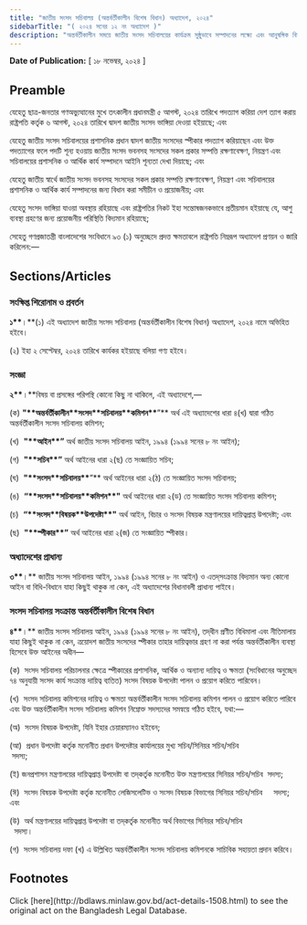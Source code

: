 ```yaml
---
title: "জাতীয় সংসদ সচিবালয় (অন্তর্বর্তীকালীন বিশেষ বিধান) অধ্যাদেশ, ২০২৪"
sidebarTitle: "( ২০২৪ সনের ১২ নং অধ্যাদেশ )"
description: "অন্তর্বর্তীকালীন সময়ে জাতীয় সংসদ সচিবালয়ের কার্যক্রম সুষ্ঠুভাবে সম্পাদনের লক্ষ্যে এবং আনুষঙ্গিক বিষয়ে বিধানকল্পে প্রণীত অধ্যাদেশ"
---
```


**Date of Publication:** [ ১৮ নভেম্বর, ২০২৪ ]

## Preamble

যেহেতু ছাত্র-জনতার গণঅভ্যুত্থানের মুখে তৎকালীন প্রধানমন্ত্রী ৫ আগস্ট, ২০২৪ তারিখে পদত্যাগ করিয়া দেশ ত্যাগ করায় রাষ্ট্রপতি কর্তৃক ৬ আগস্ট, ২০২৪ তারিখে দ্বাদশ জাতীয় সংসদ ভাঙ্গিয়া দেওয়া হইয়াছে; এবং

যেহেতু জাতীয় সংসদ সচিবালয়ের প্রশাসনিক প্রধান দ্বাদশ জাতীয় সংসদের স্পীকার পদত্যাগ করিয়াছেন এবং উক্ত পদত্যাগের ফলে পদটি শূন্য হওয়ায় জাতীয় সংসদ ভবনসহ সংসদের সকল প্রকার সম্পত্তি রক্ষণাবেক্ষণ, নিয়ন্ত্রণ এবং সচিবালয়ের প্রশাসনিক ও আর্থিক কার্য সম্পাদনে আইনি শূন্যতা দেখা দিয়াছে; এবং

যেহেতু জাতীয় স্বার্থে জাতীয় সংসদ ভবনসহ সংসদের সকল প্রকার সম্পত্তি রক্ষণাবেক্ষণ, নিয়ন্ত্রণ এবং সচিবালয়ের প্রশাসনিক ও আর্থিক কার্য সম্পাদনের জন্য বিধান করা সমীচীন ও প্রয়োজনীয়; এবং

যেহেতু সংসদ ভাঙ্গিয়া যাওয়া অবস্থায় রহিয়াছে এবং রাষ্ট্রপতির নিকট ইহা সন্তোষজনকভাবে প্রতীয়মান হইয়াছে যে, আশু ব্যবস্থা গ্রহণের জন্য প্রয়োজনীয় পরিস্থিতি বিদ্যমান রহিয়াছে;

সেহেতু গণপ্রজাতন্ত্রী বাংলাদেশের সংবিধানে ৯৩ (১) অনুচ্ছেদে প্রদত্ত ক্ষমতাবলে রাষ্ট্রপতি নিম্নরূপ অধ্যাদেশ প্রণয়ন ও জারি করিলেন:—

## Sections/Articles

### সংক্ষিপ্ত শিরোনাম ও প্রবর্তন

**১\*\***।\*\*(১) এই অধ্যাদেশ জাতীয় সংসদ সচিবালয় (অন্তর্বর্তীকালীন বিশেষ বিধান) অধ্যাদেশ, ২০২৪ নামে অভিহিত হইবে।

(২) ইহা ২ সেপ্টেম্বর, ২০২৪ তারিখে কার্যকর হইয়াছে বলিয়া গণ্য হইবে।

### সংজ্ঞা

**২\*\***।\*\*বিষয় বা প্রসঙ্গের পরিপন্থি কোনো কিছু না থাকিলে, এই অধ্যাদেশে,—

(ক) **"\*\***অন্তর্বর্তীকালীন\***\*সংসদ\*\***সচিবালয়\***\*কমিশন\*\***”\*\* অর্থ এই অধ্যাদেশের ধারা ৪(খ) দ্বারা গঠিত অন্তর্বর্তীকালীন সংসদ সচিবালয় কমিশন;

(খ)  **"\*\***আইন\***\*”** অর্থ জাতীয় সংসদ সচিবালয় আইন, ১৯৯৪ (১৯৯৪ সনের ৮ নং আইন);

(গ)  **"\*\***সচিব\***\*”** অর্থ আইনের ধারা ২(ছ) তে সংজ্ঞায়িত সচিব;

(ঘ)  **"\*\***সংসদ\***\*সচিবালয়\*\***”\*\* অর্থ আইনের ধারা ২(ঠ) তে সংজ্ঞায়িত সংসদ সচিবালয়;

(ঙ)  **“\*\***সংসদ\***\*সচিবালয়\*\***কমিশন\***\*"** অর্থ আইনের ধারা ২(ড) তে সংজ্ঞায়িত সংসদ সচিবালয় কমিশন;

(চ)  **“\*\***সংসদ\***\*বিষয়ক\*\***উপদেষ্টা\***\*"** অর্থ আইন, বিচার ও সংসদ বিষয়ক মন্ত্রণালয়ের দায়িত্বপ্রাপ্ত উপদেষ্টা; এবং

(ছ)  **"\*\***স্পীকার\***\*”** অর্থ আইনের ধারা ২(জ) তে সংজ্ঞায়িত স্পীকার।

### অধ্যাদেশের প্রাধান্য

**৩\*\***।\*\* জাতীয় সংসদ সচিবালয় আইন, ১৯৯৪ (১৯৯৪ সনের ৮ নং আইন) ও এতদ্‌সংক্রান্ত বিদ্যমান অন্য কোনো আইন বা বিধি-বিধানে যাহা কিছুই থাকুক না কেন, এই অধ্যাদেশের বিধানাবলী প্রাধান্য পাইবে।

### সংসদ সচিবালয় সংক্রান্ত অন্তর্বর্তীকালীন বিশেষ বিধান

**৪\*\***।\*\* জাতীয় সংসদ সচিবালয় আইন, ১৯৯৪ (১৯৯৪ সনের ৮ নং আইন), তদ্‌ধীন প্রণীত বিধিমালা এবং নীতিমালায় যাহা কিছুই থাকুক না কেন, ত্রয়োদশ জাতীয় সংসদের স্পীকার তাহার দায়িত্বভার গ্রহণ না করা পর্যন্ত অন্তর্বর্তীকালীন ব্যবস্থা হিসেবে উক্ত আইনের অধীন—

(ক)  সংসদ সচিবালয় পরিচালনার ক্ষেত্রে স্পীকারের প্রশাসনিক, আর্থিক ও অন্যান্য দায়িত্ব ও ক্ষমতা (সংবিধানের অনুচ্ছেদ ৭৪ অনুযায়ী সংসদ কার্য সংক্রান্ত দায়িত্ব ব্যতিত) সংসদ বিষয়ক উপদেষ্টা পালন ও প্রয়োগ করিতে পারিবেন।

(খ)  সংসদ সচিবালয় কমিশনের দায়িত্ব ও ক্ষমতা অন্তর্বর্তীকালীন সংসদ সচিবালয় কমিশন পালন ও প্রয়োগ করিতে পারিবে এবং উক্ত অন্তর্বর্তীকালীন সংসদ সচিবালয় কমিশন নিম্নোক্ত সদস্যদের সমন্বয়ে গঠিত হইবে, যথা:—

(অ)  সংসদ বিষয়ক উপদেষ্টা, যিনি ইহার চেয়ারম্যানও হইবেন;

(আ)  প্রধান উপদেষ্টা কর্তৃক মনোনীত প্রধান উপদেষ্টার কার্যালয়ের মুখ্য সচিব/সিনিয়র সচিব/সচিব                   সদস্য;     

(ই) জনপ্রশাসন মন্ত্রণালয়ের দায়িত্বপ্রাপ্ত উপদেষ্টা বা তদ্‌কর্তৃক মনোনীত উক্ত মন্ত্রণালয়ের সিনিয়র সচিব/সচিব  সদস্য;

(ঈ)  সংসদ বিষয়ক উপদেষ্টা কর্তৃক মনোনীত লেজিসলেটিভ ও সংসদ বিষয়ক বিভাগের সিনিয়র সচিব/সচিব     সদস্য; এবং

(উ)  অর্থ মন্ত্রণালয়ের দায়িত্বপ্রাপ্ত উপদেষ্টা বা তদ্‌কর্তৃক মনোনীত অর্থ বিভাগের সিনিয়র সচিব/সচিব                  সদস্য।

(গ)  সংসদ সচিবালয় দফা (খ) এ উল্লিখিত অন্তর্বর্তীকালীন সংসদ সচিবালয় কমিশনকে সাচিবিক সহায়তা প্রদান করিবে।

## Footnotes

<Note>
  Click [here](http://bdlaws.minlaw.gov.bd/act-details-1508.html) to see the original act on the Bangladesh Legal Database.
</Note>

